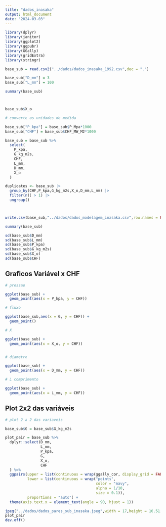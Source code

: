 ```yaml
---
title: "dados_inasaka"
output: html_document
date: "2024-03-03"
---
```




```r

library(dplyr)
library(janitor)
library(ggplot2)
library(ggpubr)
library(GGally)
library(gridExtra)
library(stringr)
```

```r
base_sub = read.csv2("../dados/dados_inasaka_1992.csv",dec = ".")

base_sub["D_mm"] = 3
base_sub["L_mm"] = 100

summary(base_sub)



base_sub$X_o
```


```r

# converte as unidades de medida

base_sub["P_kpa"] = base_sub$P_Mpa*1000
base_sub["CHF"] = base_sub$CHF_MW_M2*1000

base_sub = base_sub %>%
  select(
    P_kpa,
    G_kg_m2s,
    CHF,
    L_mm,
    D_mm,
    X_o
  )

duplicates <- base_sub |>
  group_by(CHF,P_kpa,G_kg_m2s,X_o,D_mm,L_mm) |>
  filter(n() > 1) |>
  ungroup()



write.csv(base_sub,"../dados/dados_modelagem_inasaka.csv",row.names = FALSE)

summary(base_sub)

```

```r
sd(base_sub$D_mm)
sd(base_sub$L_mm)
sd(base_sub$P_kpa)
sd(base_sub$G_kg_m2s)
sd(base_sub$X_o)
sd(base_sub$CHF)
```


## Graficos Variável x CHF

```r

# pressao

ggplot(base_sub) +
  geom_point(aes(x = P_kpa, y = CHF))

# fluxo

ggplot(base_sub,aes(x = G, y = CHF)) +
  geom_point() 

# X

ggplot(base_sub) +
  geom_point(aes(x = X_o, y = CHF))


# diametro

ggplot(base_sub) +
  geom_point(aes(x = D_mm, y = CHF))

# L comprimento

ggplot(base_sub) +
  geom_point(aes(x = L_mm, y = CHF))


```

## Plot 2x2 das variáveis

```r
# plot 2 a 2 das variaveis

base_sub$G = base_sub$G_kg_m2s

plot_pair = base_sub %>%
  dplyr::select(D_mm,
                L_mm,
                P_kpa,
                G,
                X_o,
                CHF
  ) %>%
  ggpairs(upper = list(continuous = wrap(ggally_cor, display_grid = FALSE)),
          lower = list(continuous = wrap("points",
                                         color = "navy",
                                         alpha = 1/10,
                                         size = 0.1)),
          proportions = "auto") +
  theme(axis.text.x = element_text(angle = 90, hjust = 1)) 

jpeg("../dados/dados_pares_sub_inasaka.jpeg",width = 17,height = 10.51,units = "cm",res = 300)
plot_pair
dev.off()


```
